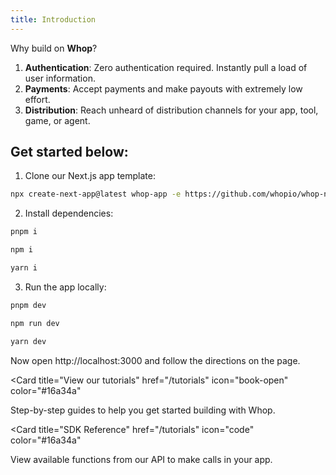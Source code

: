 ```yaml
---
title: Introduction
---
```


Why build on **Whop**?

1. **Authentication**: Zero authentication required. Instantly pull a load of user information.
2. **Payments**: Accept payments and make payouts with extremely low effort.
3. **Distribution**: Reach unheard of distribution channels for your app, tool, game, or agent.

## Get started below:

 1. Clone our Next.js app template:
   <CodeGroup>

```bash Next.js
npx create-next-app@latest whop-app -e https://github.com/whopio/whop-nextjs-app-template
```

</CodeGroup>

 2. Install dependencies:
   <CodeGroup>

```bash pnpm
pnpm i
```

```bash npm
npm i
```

```bash yarn
yarn i
```

</CodeGroup>

 3. Run the app locally:
   <CodeGroup>

```bash pnpm
pnpm dev
```

```bash npm
npm run dev
```

```bash yarn
yarn dev
```

</CodeGroup>

Now open http://localhost:3000 and follow the directions on the page.

<CardGroup cols={2}>

<Card
  title="View our tutorials"
  href="/tutorials"
  icon="book-open"
  color="#16a34a"
>
  Step-by-step guides to help you get started building with Whop.
</Card>

  <Card
    title="SDK Reference"
    href="/tutorials"
    icon="code"
    color="#16a34a"
  >
   View available functions from our API to make calls in your app.
  </Card>
</CardGroup>
